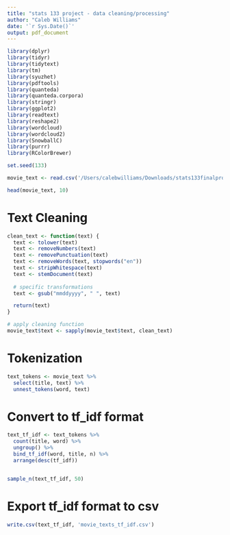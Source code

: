 ```yaml
---
title: "stats 133 project - data cleaning/processing"
author: "Caleb Williams"
date: '`r Sys.Date()`'
output: pdf_document
---
```

```r

library(dplyr)
library(tidyr)
library(tidytext)
library(tm)
library(syuzhet)
library(pdftools)
library(quanteda)
library(quanteda.corpora)
library(stringr)
library(ggplot2)
library(readtext)
library(reshape2)
library(wordcloud)
library(wordcloud2)
library(SnowballC)
library(purrr)
library(RColorBrewer)

```


```r
set.seed(133)

movie_text <- read.csv('/Users/calebwilliams/Downloads/stats133finalproject/title_year_text.csv')

head(movie_text, 10)

```

# Text Cleaning
```r

clean_text <- function(text) {
  text <- tolower(text)
  text <- removeNumbers(text)
  text <- removePunctuation(text) 
  text <- removeWords(text, stopwords("en"))
  text <- stripWhitespace(text)
  text <- stemDocument(text)
  
  # specific transformations
  text <- gsub("mmddyyyy", " ", text)

  return(text)
}

# apply cleaning function
movie_text$text <- sapply(movie_text$text, clean_text)

```


# Tokenization
```r
text_tokens <- movie_text %>%
  select(title, text) %>%              
  unnest_tokens(word, text)

```

# Convert to tf_idf format 
```r
text_tf_idf <- text_tokens %>%
  count(title, word) %>%   
  ungroup() %>%                      
  bind_tf_idf(word, title, n) %>%      
  arrange(desc(tf_idf))  


sample_n(text_tf_idf, 50)

```


# Export tf_idf format to csv
```r
write.csv(text_tf_idf, 'movie_texts_tf_idf.csv')
```

